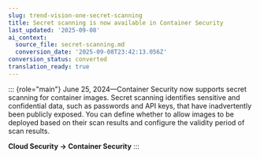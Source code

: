 ```yaml
---
slug: trend-vision-one-secret-scanning
title: Secret scanning is now available in Container Security
last_updated: '2025-09-08'
ai_context:
  source_file: secret-scanning.md
  conversion_date: '2025-09-08T23:42:13.056Z'
conversion_status: converted
translation_ready: true
---
```


::: {role="main"}
June 25, 2024—Container Security now supports secret scanning for container images. Secret scanning identifies sensitive and confidential data, such as passwords and API keys, that have inadvertently been publicly exposed. You can define whether to allow images to be deployed based on their scan results and configure the validity period of scan results.

**Cloud Security → Container Security**
:::
